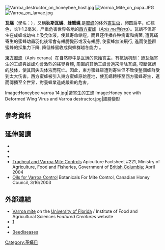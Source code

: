 {{Speciesbox
 | image = Varroa_Mite.jpg
 | image_width = 250px
 | image_caption = ''Varroa destructor'', Photo by Scott Bauer
 | taxon = Varroa destructor
 | authority = Anderson & Trueman, 2000<ref name="Zootaxa_Parasitiformes">{{cite book |chapter=Superorder '''Parasitiformes''' <small>Reuter, 1909</small> |chapterurl=http://www.mapress.com/zootaxa/2011/f/zt03148p128.pdf |format=[[PDF|PDF]] |authors=FRÉDÉRIC BEAULIEU, ASHLEY P.G. DOWLING, HANS KLOMPEN, GILBERTO J. DE MORAES & DAVID EVANS WALTER |url=http://www.mapress.com/zootaxa/list/2011/3148.html |title=Animal biodiversity: An outline of higher-level classification and survey of taxonomic richness |editor=Zhang, Z.-Q. |journal=[[Zootaxa|Zootaxa]] |issue=3148 |year=2011 |pages=123-128 |publisher=[[Magnolia_Press|Magnolia Press]] |isbn=978-1-86977-850-7 |issn=1175-5334 |language=en |access-date=2015-12-09 |archive-date=2015-12-22 |archive-url=https://web.archive.org/web/20151222175509/http://www.mapress.com/zootaxa/list/2011/3148.html |dead-url=no }}</ref>
}}
[[File:Varroa_destructor_on_honeybee_host.jpg|thumb]]
[[File:Vorroa_Mite_on_pupa.JPG|thumb]]
[[File:Varroa_on_larvae.jpg|thumb]]

'''瓦蟎'''（學名：{{lang|la|''Varroa destructor''}}），又稱'''狄斯瓦蟎'''、'''蜂蟹蟎''',是[[蜜蜂|蜜蜂]]的体外[[寄生虫|寄生虫]]，卵圆扁平，红棕色，长1-1.2毫米，严重危害世界各地的[[西方蜜蜂|西方蜜蜂]]（''[[Apis_mellifera|Apis mellifera]]''）。瓦螨不但寄生在成蜂或幼虫上吸食体液，使其寿命缩短，而且还传播各种病毒和病菌, 遭瓦蟎寄生的蜜蜂幼蟲羽化後常會有翅膀變形或沒有翅膀, 使蜜蜂無法飛行, 進而使整群蜜蜂的採集力下降, 降低蜂蜜收成與蜂群越冬能力 。

[[東方蜜蜂|東方蜜蜂]]（Apis cerana）在自然界中是瓦螨的原始寄主，有抗螨机制：遭瓦蟎寄生的工蜂與雄蜂均會激烈的搖晃身體, 周圍的其他工蜂會過來清除瓦蟎, 咬断瓦螨的肢体，使其因失去体液而死亡。因此，東方蜜蜂雖遭到寄生但不致使整個蜂群受到太大伤害。西方蜜蜂被引入東方蜜蜂原始產地，使瓦螨轉移至西方蜜蜂寄生，進而傳播至全世界，對養蜂業造成嚴重的危害。

<gallery>
Image:Honeybee varroa 14.jpg|遭寄生的工蜂
Image:Honey bee with Deformed Wing Virus and Varroa destructor.jpg|翅膀變形
</gallery>

==參考資料==
{{reflist}}

==延伸閱讀==
{{refbegin}}
*{{cite journal |author=Zhi-Qiang Zhang |year=2000 |url=http://www.nhm.ac.uk/hosted_sites/acarology/saas/saasp/pdf10/saasp05b.pdf |format=[[Portable_Document_Format|PDF]] |title=Notes on ''Varroa destructor'' (Acari: Varroidae) parasitic on honeybees in New Zealand |journal={{tsl|en|Systematic & Applied Acarology|Systematic & Applied Acarology}} |series=Special Publications |volume=5 |pages=9–14 |access-date=2015-08-19 |archive-date=2021-03-08 |archive-url=https://web.archive.org/web/20210308083258/https://www.nhm.ac.uk/hosted_sites/acarology/saas/saasp/pdf10/saasp05b.pdf |dead-url=no }}
*{{cite journal |author=Keith S. Delaplane |url=http://www.ent.uga.edu/bees/Disorders/guest.html |title=''Varroa destructor'': revolution in the making |journal=[[Bee_World|Bee World]] |year=2001 |volume=82 |issue=4 |pages=157–159 |access-date=2015-08-19 |archive-date=2010-06-10 |archive-url=https://web.archive.org/web/20100610093923/http://www.ent.uga.edu/Bees/disorders/guest.html |dead-url=yes }}
*{{cite web |publisher=Ministry of Agriculture, Fisheries and Food |url=https://secure.fera.defra.gov.uk/beebase/downloadDocument.cfm?id=16 |title=Managing ''Varroa'' |year=2005 |access-date=2015-08-19 |archive-url=https://web.archive.org/web/20131208090754/https://secure.fera.defra.gov.uk/beebase/downloadDocument.cfm?id=16 |archive-date=2013-12-08 |dead-url=yes }}
* [https://web.archive.org/web/20041213115335/http://www.agf.gov.bc.ca/apiculture/factsheets/221_varroa.htm Tracheal and Varroa Mite Controls] Apiculture Factsheet #221, Ministry of Agriculture, Food and Fisheries, Government of [[British_Columbia|British Columbia]]; April 2004
* [https://web.archive.org/web/20071203141556/http://www.honeycouncil.ca/users/folder.asp?FolderID=1157%7CEssential Oils for Varroa Control] Botanicals For Mite Control, Canadian Honey Council, 3/16/2003
{{refend}}

==外部連結==
{{Commonscat|Varroa destructor}}
{{Wikispecies-inline|Varroa destructor}}
*[http://entomology.ifas.ufl.edu/creatures/misc/bees/varroa_mite.htm Varroa mite] {{Wayback|url=http://entomology.ifas.ufl.edu/creatures/misc/bees/varroa_mite.htm |date=20191228211352 }} on the [[University_of_Florida|University of Florida]] / Institute of Food and Agricultural Sciences ''Featured Creatures'' website
*[http://www.scielo.br/scielo.php?pid=S0102-09352012000500017&script=sci_arttext] {{Wayback|url=http://www.scielo.br/scielo.php?pid=S0102-09352012000500017&script=sci_arttext |date=20210418213016 }}
*{{cite news |url=http://www.ctv.ca/servlet/ArticleNews/story/CTVNews/20100303/bee_mite_100303/20100303 |title=Tiny mite responsible for bee colony deaths |publisher=CTV News |date=March 3, 2010 |accessdate=2015-08-19 |archive-date=2010-03-07 |archive-url=https://web.archive.org/web/20100307230954/http://www.ctv.ca/servlet/ArticleNews/story/CTVNews/20100303/bee_mite_100303/20100303 |dead-url=no }}
* [http://www.beediseases.host-ed.me Beediseases] {{Webarchive|url=https://archive.today/20130616021920/http://www.beediseases.host-ed.me/ |date=2013-06-16 }}

{{Taxonbar|from=Q48564}}
{{BeeColonyMemberTypes}}
[[Category:革蟎目|Category:革蟎目]]